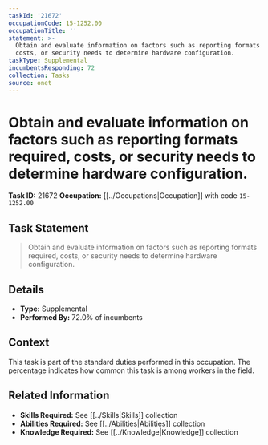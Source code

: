 ```yaml
---
taskId: '21672'
occupationCode: 15-1252.00
occupationTitle: ''
statement: >-
  Obtain and evaluate information on factors such as reporting formats required,
  costs, or security needs to determine hardware configuration.
taskType: Supplemental
incumbentsResponding: 72
collection: Tasks
source: onet
---
```

# Obtain and evaluate information on factors such as reporting formats required, costs, or security needs to determine hardware configuration.

**Task ID:** 21672
**Occupation:** [[../Occupations|Occupation]] with code `15-1252.00`

## Task Statement

> Obtain and evaluate information on factors such as reporting formats required, costs, or security needs to determine hardware configuration.

## Details

- **Type:** Supplemental
- **Performed By:** 72.0% of incumbents

## Context

This task is part of the standard duties performed in this occupation. The percentage indicates how common this task is among workers in the field.

## Related Information

- **Skills Required:** See [[../Skills|Skills]] collection
- **Abilities Required:** See [[../Abilities|Abilities]] collection
- **Knowledge Required:** See [[../Knowledge|Knowledge]] collection
